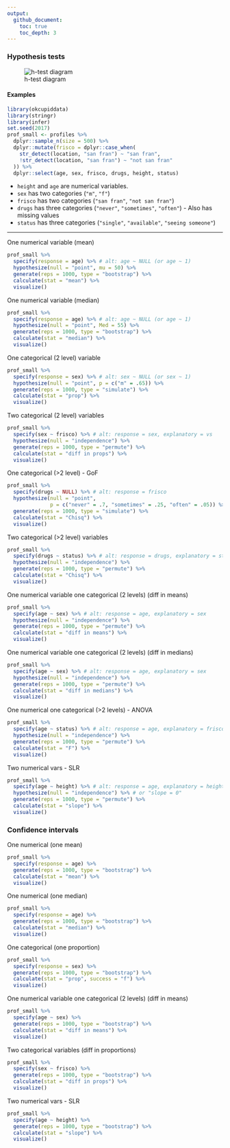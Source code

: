 ```yaml
---
output:
  github_document:
    toc: true 
    toc_depth: 3
---
```


### Hypothesis tests
![h-test diagram](figs/ht-diagram.png)

#### Examples

```r
library(okcupiddata)
library(stringr)
library(infer)
set.seed(2017)
prof_small <- profiles %>% 
  dplyr::sample_n(size = 500) %>% 
  dplyr::mutate(frisco = dplyr::case_when(
    str_detect(location, "san fran") ~ "san fran",
    !str_detect(location, "san fran") ~ "not san fran"
  )) %>% 
  dplyr::select(age, sex, frisco, drugs, height, status)
```

- `height` and `age` are numerical variables.
- `sex` has two categories (`"m"`, `"f"`)
- `frisco` has two categories (`"san fran"`, `"not san fran"`)
- `drugs` has three categories (`"never"`, `"sometimes"`, `"often"`) - Also has missing values
- `status` has three categories (`"single"`, `"available"`, `"seeing someone"`)

***

One numerical variable (mean)

```r
prof_small %>%
  specify(response = age) %>% # alt: age ~ NULL (or age ~ 1)
  hypothesize(null = "point", mu = 50) %>% 
  generate(reps = 1000, type = "bootstrap") %>% 
  calculate(stat = "mean") %>% 
  visualize()
```

One numerical variable (median)

```r
prof_small %>%
  specify(response = age) %>% # alt: age ~ NULL (or age ~ 1)
  hypothesize(null = "point", Med = 55) %>% 
  generate(reps = 1000, type = "bootstrap") %>% 
  calculate(stat = "median") %>% 
  visualize()
```

One categorical (2 level) variable

```r
prof_small %>%
  specify(response = sex) %>% # alt: sex ~ NULL (or sex ~ 1)
  hypothesize(null = "point", p = c("m" = .65)) %>% 
  generate(reps = 1000, type = "simulate") %>% 
  calculate(stat = "prop") %>% 
  visualize()
```

Two categorical (2 level) variables

```r
prof_small %>%
  specify(sex ~ frisco) %>% # alt: response = sex, explanatory = vs
  hypothesize(null = "independence") %>%
  generate(reps = 1000, type = "permute") %>%
  calculate(stat = "diff in props") %>% 
  visualize()
```

One categorical (>2 level) - GoF

```r
prof_small %>%
  specify(drugs ~ NULL) %>% # alt: response = frisco
  hypothesize(null = "point", 
              p = c("never" = .7, "sometimes" = .25, "often" = .05)) %>%
  generate(reps = 1000, type = "simulate") %>%
  calculate(stat = "Chisq") %>% 
  visualize()
```

Two categorical (>2 level) variables

```r
prof_small %>%
  specify(drugs ~ status) %>% # alt: response = drugs, explanatory = status
  hypothesize(null = "independence") %>%
  generate(reps = 1000, type = "permute") %>%
  calculate(stat = "Chisq") %>% 
  visualize()
```

One numerical variable one categorical (2 levels) (diff in means)

```r
prof_small %>%
  specify(age ~ sex) %>% # alt: response = age, explanatory = sex
  hypothesize(null = "independence") %>%
  generate(reps = 1000, type = "permute") %>%
  calculate(stat = "diff in means") %>% 
  visualize()
```

One numerical variable one categorical (2 levels) (diff in medians)

```r
prof_small %>%
  specify(age ~ sex) %>% # alt: response = age, explanatory = sex
  hypothesize(null = "independence") %>%
  generate(reps = 1000, type = "permute") %>%
  calculate(stat = "diff in medians") %>% 
  visualize()
```

One numerical one categorical (>2 levels) -  ANOVA

```r
prof_small %>%
  specify(age ~ status) %>% # alt: response = age, explanatory = frisco
  hypothesize(null = "independence") %>%
  generate(reps = 1000, type = "permute") %>%
  calculate(stat = "F") %>% 
  visualize()
```

Two numerical vars - SLR 

```r
prof_small %>%
  specify(age ~ height) %>% # alt: response = age, explanatory = height
  hypothesize(null = "independence") %>% # or "slope = 0"
  generate(reps = 1000, type = "permute") %>%
  calculate(stat = "slope") %>% 
  visualize()
```

### Confidence intervals

One numerical (one mean)

```r
prof_small %>%
  specify(response = age) %>%
  generate(reps = 1000, type = "bootstrap") %>%
  calculate(stat = "mean") %>% 
  visualize()
```

One numerical (one median)

```r
prof_small %>%
  specify(response = age) %>%
  generate(reps = 1000, type = "bootstrap") %>%
  calculate(stat = "median") %>% 
  visualize()
```

One categorical (one proportion)

```r
prof_small %>%
  specify(response = sex) %>%
  generate(reps = 1000, type = "bootstrap") %>%
  calculate(stat = "prop", success = "f") %>% 
  visualize()
```

One numerical variable one categorical (2 levels) (diff in means)

```r
prof_small %>%
  specify(age ~ sex) %>%
  generate(reps = 1000, type = "bootstrap") %>%
  calculate(stat = "diff in means") %>% 
  visualize()
```

Two categorical variables (diff in proportions)

```r
prof_small %>%
  specify(sex ~ frisco) %>%
  generate(reps = 1000, type = "bootstrap") %>%
  calculate(stat = "diff in props") %>% 
  visualize()
```

Two numerical vars - SLR

```r
prof_small %>%
  specify(age ~ height) %>% 
  generate(reps = 1000, type = "bootstrap") %>%
  calculate(stat = "slope") %>% 
  visualize()
```
